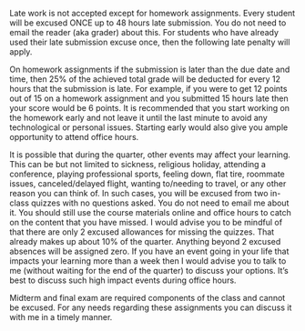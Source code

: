 Late work is not accepted except for homework assignments. Every student will be excused ONCE up to 48 hours late submission.
You do not need to email the reader (aka grader) about this. For students who have already used their late submission excuse once, then the following late penalty will apply.

On homework assignments if the submission is later than the due date and time, then 25% of the achieved total grade will be deducted for every 12 hours that the submission is late.
For example, if you were to get 12 points out of 15 on a homework assignment and you submitted 15 hours late then your score would be 6 points.
It is recommended that you start working on the homework early and not leave it until the last minute to avoid any technological or personal issues.
Starting early would also give you ample opportunity to attend office hours.

It is possible that during the quarter, other events may affect your learning.
This can be but not limited to sickness, religious holiday, attending a conference, playing professional sports, feeling down, flat tire, roommate issues, canceled/delayed flight, wanting to/needing to travel, or any other reason you can think of.
In such cases, you will be excused from two in-class quizzes with no questions asked. 
You do not need to email me about it. 
You should still use the course materials online and office hours to catch on the content that you have missed. 
I would advise you to be mindful of that there are only 2 excused allowances for missing the quizzes.
That already makes up about 10% of the quarter.
Anything beyond 2 excused absences will be assigned zero.
If you have an event going in your life that impacts your learning more than a week then I would advise you to talk to me (without waiting for the end of the quarter) to discuss your options.
It’s best to discuss such high impact events during office hours.



Midterm and final exam are required components of the class and cannot be excused. For any needs regarding these assignments you can discuss it with me in a timely manner.